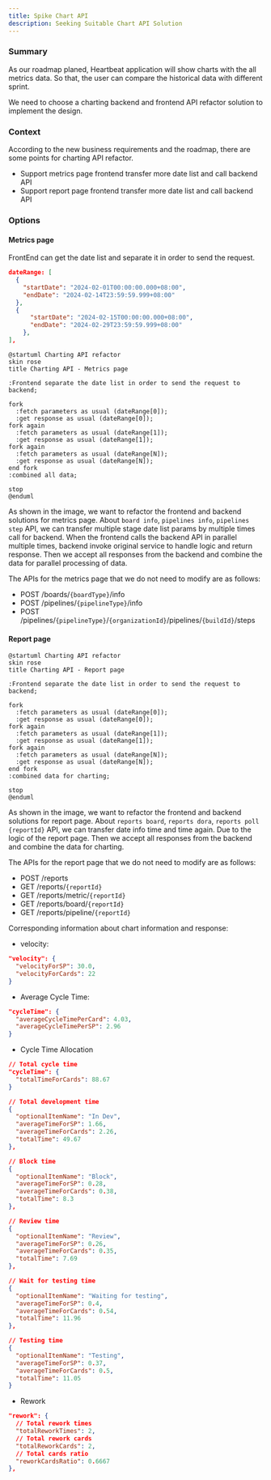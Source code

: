 ```yaml
---
title: Spike Chart API
description: Seeking Suitable Chart API Solution
---
```


### Summary

As our roadmap planed, Heartbeat application will show charts with the all metrics data.
So that, the user can compare the historical data with different sprint.

We need to choose a charting backend and frontend API refactor solution to implement the design.

### Context

According to the new business requirements and the roadmap, there are some points for charting API refactor.

* Support metrics page frontend transfer more date list and call backend API
* Support report page frontend transfer more date list and call backend API

### Options

#### Metrics page 

FrontEnd can get the date list and separate it in order to send the request.

```json
dateRange: [
  {
    "startDate": "2024-02-01T00:00:00.000+08:00",
    "endDate": "2024-02-14T23:59:59.999+08:00"
  },
  {
      "startDate": "2024-02-15T00:00:00.000+08:00",
      "endDate": "2024-02-29T23:59:59.999+08:00"
    },
],
```

```plantuml
@startuml Charting API refactor
skin rose
title Charting API - Metrics page

:Frontend separate the date list in order to send the request to backend;

fork
  :fetch parameters as usual (dateRange[0]);
  :get response as usual (dateRange[0]);
fork again
  :fetch parameters as usual (dateRange[1]);
  :get response as usual (dateRange[1]);
fork again
  :fetch parameters as usual (dateRange[N]);
  :get response as usual (dateRange[N]);
end fork
:combined all data;

stop
@enduml
```

As shown in the image, we want to refactor the frontend and backend solutions for metrics page. About `board info`, `pipelines info`,
`pipelines step` API, we can transfer multiple stage date list params by multiple times call for backend.
When the frontend calls the backend API in parallel multiple times, backend invoke original service to handle logic and return response.
Then we accept all responses from the backend and combine the data for parallel processing of data.

The APIs for the metrics page that we do not need to modify are as follows: 
- POST /boards/`{boardType}`/info
- POST /pipelines/`{pipelineType}`/info
- POST /pipelines/`{pipelineType}`/`{organizationId}`/pipelines/`{buildId}`/steps

#### Report page

```plantuml
@startuml Charting API refactor
skin rose
title Charting API - Report page

:Frontend separate the date list in order to send the request to backend;

fork
  :fetch parameters as usual (dateRange[0]);
  :get response as usual (dateRange[0]);
fork again
  :fetch parameters as usual (dateRange[1]);
  :get response as usual (dateRange[1]);
fork again
  :fetch parameters as usual (dateRange[N]);
  :get response as usual (dateRange[N]);
end fork
:combined data for charting;

stop
@enduml
```

As shown in the image, we want to refactor the frontend and backend solutions for report page. About `reports board`, `reports dora`,
`reports poll {reportId}` API, we can transfer date info time and time again. Due to the logic of the report page.
Then we accept all responses from the backend and combine the data for charting.
 
The APIs for the report page that we do not need to modify are as follows:
- POST /reports
- GET /reports/`{reportId}`
- GET /reports/metric/`{reportId}`
- GET /reports/board/`{reportId}`
- GET /reports/pipeline/`{reportId}`


Corresponding information about chart information and response:

- velocity: 
```json
"velocity": {
  "velocityForSP": 30.0,
  "velocityForCards": 22
}
```

- Average Cycle Time:
```json
"cycleTime": {
  "averageCycleTimePerCard": 4.03,
  "averageCycleTimePerSP": 2.96
}
```

- Cycle Time Allocation 
```json
// Total cycle time
"cycleTime": {
  "totalTimeForCards": 88.67
}

// Total development time
{
  "optionalItemName": "In Dev",
  "averageTimeForSP": 1.66,
  "averageTimeForCards": 2.26,
  "totalTime": 49.67
},

// Block time
{
  "optionalItemName": "Block",
  "averageTimeForSP": 0.28,
  "averageTimeForCards": 0.38,
  "totalTime": 8.3
},

// Review time
{
  "optionalItemName": "Review",
  "averageTimeForSP": 0.26,
  "averageTimeForCards": 0.35,
  "totalTime": 7.69
},

// Wait for testing time
{
  "optionalItemName": "Waiting for testing",
  "averageTimeForSP": 0.4,
  "averageTimeForCards": 0.54,
  "totalTime": 11.96
},

// Testing time
{
  "optionalItemName": "Testing",
  "averageTimeForSP": 0.37,
  "averageTimeForCards": 0.5,
  "totalTime": 11.05
}

```

- Rework
```json
"rework": {
  // Total rework times
  "totalReworkTimes": 2,
  // Total rework cards
  "totalReworkCards": 2,
  // Total cards ratio
  "reworkCardsRatio": 0.6667
},
```
